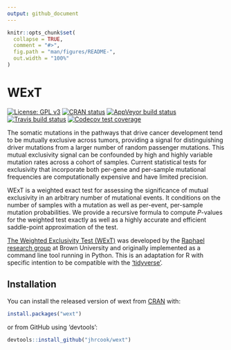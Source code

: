 ```yaml
---
output: github_document
---
```


<!-- README.md is generated from README.Rmd. Please edit that file -->

```r
knitr::opts_chunk$set(
  collapse = TRUE,
  comment = "#>",
  fig.path = "man/figures/README-",
  out.width = "100%"
)
```
# WExT

<!-- badges: start -->
[![License: GPL v3](https://img.shields.io/badge/License-GPLv3-blue.svg)](https://www.gnu.org/licenses/gpl-3.0)
[![CRAN status](https://www.r-pkg.org/badges/version/ggasym)](https://cran.r-project.org/package=wext)
[![AppVeyor build status](https://ci.appveyor.com/api/projects/status/github/jhrcook/wext?branch=master&svg=true)](https://ci.appveyor.com/project/jhrcook/wext)
[![Travis build status](https://travis-ci.org/jhrcook/wext.svg?branch=master)](https://travis-ci.org/jhrcook/wext)
[![Codecov test coverage](https://codecov.io/gh/jhrcook/wext/branch/master/graph/badge.svg)](https://codecov.io/gh/jhrcook/wext?branch=master)
<!-- badges: end -->

The somatic mutations in the pathways that drive cancer development tend to be mutually exclusive across tumors, providing a signal for distinguishing driver mutations from a larger number of random passenger mutations. This mutual exclusivity signal can be confounded by high and highly variable mutation rates across a cohort of samples. Current statistical tests for exclusivity that incorporate both per-gene and per-sample mutational frequencies are computationally expensive and have limited precision.

WExT is a weighted exact test for assessing the significance of mutual exclusivity in an arbitrary number of mutational events. It conditions on the number of samples with a mutation as well as per-event, per-sample mutation probabilities. We provide a recursive formula to compute *P*-values for the weighted test exactly as well as a highly accurate and efficient saddle-point approximation of the test.

[The Weighted Exclusivity Test (WExT)](https://github.com/raphael-group/wext) was developed by the [Raphael research group](http://compbio.cs.brown.edu/) at Brown University and originally implemented as a command line tool running in Python. This is an adaptation for R with specific intention to be compatible with the ['tidyverse'](https://www.tidyverse.org).

## Installation

You can install the released version of wext from [CRAN](https://CRAN.R-project.org) with:

``` r
install.packages("wext")
```

or from GitHub using 'devtools':

```r
devtools::install_github("jhrcook/wext")
```


